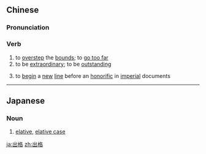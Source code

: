 ==Chinese==
{{zh-forms}}

===Pronunciation===
{{zh-pron
|m=chūgé
|c=ceot1 gaak3
|cat=v
}}

===Verb===
{{zh-verb}}

# to [[overstep]] the [[bound]]s; to [[go too far]]
# to be [[extraordinary]]; to be [[outstanding]]
# {{lb|zh|archaic}} to [[begin]] a [[new]] [[line]] before an [[honorific]] in [[imperial]] documents

----

==Japanese==
{{ja-kanjitab|しゅつ|k1=しゅっ|かく|yomi=on}}

===Noun===
{{ja-noun|しゅっかく}}

# {{lb|ja|grammar|sort=しゅっかく}} [[elative]], [[elative case]]

[[ja:出格]]
[[zh:出格]]